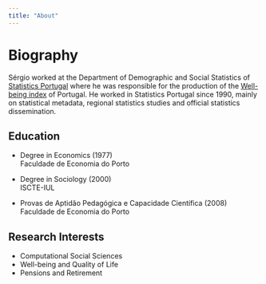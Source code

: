 ```yaml
---
title: "About"
---
```


# Biography

Sérgio worked at the Department of Demographic and Social Statistics of [Statistics Portugal](http://www.ine.pt) where he was responsible for the production of the [Well-being index](https://www.ine.pt/xportal/xmain?xpid=INE&xpgid=ine_indbemestar) of Portugal. He worked in Statistics Portugal since 1990, mainly on statistical metadata, regional statistics studies and official statistics dissemination.

## Education

- Degree in Economics (1977)  
  Faculdade de Economia do Porto

- Degree in Sociology (2000)  
  ISCTE-IUL

- Provas de Aptidão Pedagógica e Capacidade Científica (2008)  
  Faculdade de Economia do Porto

## Research Interests

- Computational Social Sciences
- Well-being and Quality of Life
- Pensions and Retirement